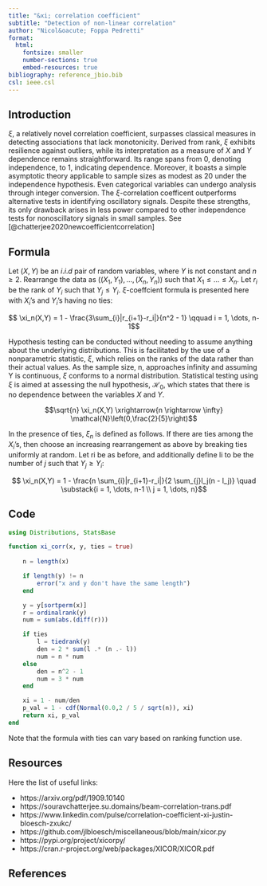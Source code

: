 ```yaml
---
title: "&xi; correlation coefficient"
subtitle: "Detection of non-linear correlation"
author: "Nicol&oacute; Foppa Pedretti"
format: 
  html:
    fontsize: smaller
    number-sections: true
    embed-resources: true
bibliography: reference_jbio.bib
csl: ieee.csl
---
```


## Introduction

$\xi$, a relatively novel correlation coefficient, surpasses classical measures in detecting associations that lack monotonicity. Derived from rank, $\xi$ exhibits resilience against outliers, while its interpretation as a measure of $X$ and $Y$ dependence remains straightforward. Its range spans from 0, denoting independence, to 1, indicating dependence. Moreover, it boasts a simple asymptotic theory applicable to sample sizes as modest as 20 under the independence hypothesis. Even categorical variables can undergo analysis through integer conversion. The $\xi$-correlation coefficent outperforms alternative tests in identifying oscillatory signals. Despite these strengths, its only drawback arises in less power compared to other independence tests for nonoscillatory signals in small samples. See [@chatterjee2020newcoefficientcorrelation]

## Formula

Let $(X, Y)$ be an $i.i.d$ pair of random variables, where $Y$ is not constant and $n \geq 2$. Rearrange the data as $((X_1, Y_1), \ldots, (X_n, Y_n))$ such that $X_1 \leq \ldots \leq X_n$. Let $r_i$ be the rank of $Y_i$ such that $Y_j \leq Y_i$. $\xi$-coeffcient formula is presented here with $X_i$’s and $Y_i$’s having no ties: 

$$ \xi_n(X,Y) = 1 - \frac{3\sum_{i}|r_{i+1}-r_i|}{n^2 - 1} \qquad i = 1, \dots, n-1$$

Hypothesis testing can be conducted without needing to assume anything about the underlying distributions. This is facilitated by the use of a nonparametric statistic, $\xi$, which relies on the ranks of the data rather than their actual values. As the sample size, n, approaches infinity and assuming Y is continuous, $\xi$ conforms to a normal distribution. Statistical testing using $\xi$ is aimed at assessing the null hypothesis, $\mathcal{H}_0$, which states that there is no dependence between the variables $X$ and $Y$. 

$$\sqrt{n} \xi_n(X,Y) \xrightarrow{n \rightarrow \infty} \mathcal{N}\left(0,\frac{2}{5}\right)$$

In the presence of ties, $\xi_n$ is defined as follows. If there are ties among the $X_i$'s, then choose an increasing rearrangement as above by breaking ties uniformly at random. Let ri be as before, and additionally define li to be the number of $j$ such that $Y_j \geq Y_i$:

$$ \xi_n(X,Y) = 1 - \frac{n \sum_{i}|r_{i+1}-r_i|}{2 \sum_{j}l_j(n - l_j)} \quad \substack{i = 1, \dots, n-1 \\ j = 1, \dots, n}$$

## Code

```julia
using Distributions, StatsBase

function xi_corr(x, y, ties = true)
    
    n = length(x)

    if length(y) != n
        error("x and y don't have the same length")
    end

    y = y[sortperm(x)]
    r = ordinalrank(y)
    num = sum(abs.(diff(r)))

    if ties
        l = tiedrank(y)
        den = 2 * sum(l .* (n .- l))
        num = n * num
    else
        den = n^2 - 1
        num = 3 * num
    end

    xi = 1 - num/den
    p_val = 1 - cdf(Normal(0.0,2 / 5 / sqrt(n)), xi)
    return xi, p_val
end
```

Note that the formula with ties can vary based on ranking function use.

## Resources 

Here the list of useful links:

+ https://arxiv.org/pdf/1909.10140
+ https://souravchatterjee.su.domains/beam-correlation-trans.pdf
+ https://www.linkedin.com/pulse/correlation-coefficient-xi-justin-bloesch-zxukc/
+ https://github.com/jlbloesch/miscellaneous/blob/main/xicor.py
+ https://pypi.org/project/xicorpy/
+ https://cran.r-project.org/web/packages/XICOR/XICOR.pdf

## References

::: {#refs}
:::